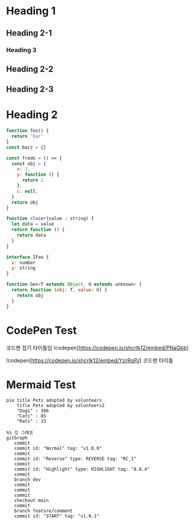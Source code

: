 # Heading 1

## Heading 2-1

### Heading 3

## Heading 2-2

## Heading 2-3

# Heading 2

```js
function foo() {
  return 'bar'
}
const barz = {}

const fredo = () => {
  const obj = {
    x: 1,
    y: function () {
      return 2
    },
    c: null,
  }
  return obj
}

function closer(value : string) {
  let data = value
  return function () {
    return data
  }
}

interface IFoo {
  x: number
  y: string
}

function Gen<T extends Object, U extends unknown> {
  return function (obj: T, value: U) {
    return obj
  }
}

```

# CodePen Test

코드펜 접기 타이틀임 !codepen[https://codepen.io/shcrlk12/embed/PNaGbb]

!codepen[https://codepen.io/shcrlk12/embed/YzrRgPJ] 코드펜 타이틀

# Mermaid Test

```mermaid
pie title Pets adopted by volunteers
    title Pets adopted by volunteers2
    "Dogs" : 386
    "Cats" : 85
    "Rats" : 15
```

```mermaid 머메이드 요약 타이틀
%% 깃 그래프
gitGraph
   commit
   commit id: "Normal" tag: "v1.0.0"
   commit
   commit id: "Reverse" type: REVERSE tag: "RC_1"
   commit
   commit id: "Highlight" type: HIGHLIGHT tag: "8.8.4"
   commit
   branch dev
   commit
   commit
   commit
   checkout main
   commit
   branch feature/comment
   commit id: "START" tag: "v1.0.1"
```
